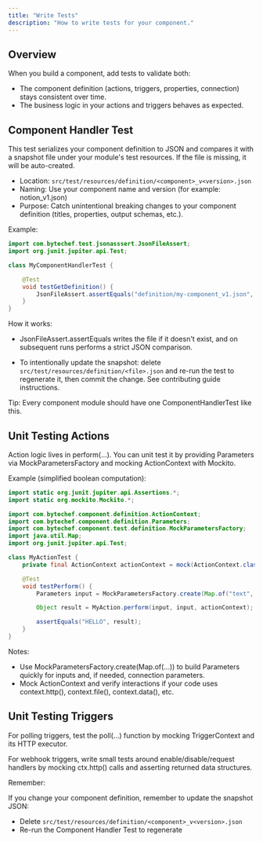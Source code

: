 ```yaml
---
title: "Write Tests"
description: "How to write tests for your component."
---
```


## Overview

When you build a component, add tests to validate both:
- The component definition (actions, triggers, properties, connection) stays consistent over time.
- The business logic in your actions and triggers behaves as expected.

## Component Handler Test

This test serializes your component definition to JSON and compares it with a snapshot file under your module's test resources. If the file is missing, it will be auto-created.

- Location: `src/test/resources/definition/<component>_v<version>.json`
- Naming: Use your component name and version (for example: notion_v1.json)
- Purpose: Catch unintentional breaking changes to your component definition (titles, properties, output schemas, etc.).

Example:

```java
import com.bytechef.test.jsonasssert.JsonFileAssert;
import org.junit.jupiter.api.Test;

class MyComponentHandlerTest {

    @Test
    void testGetDefinition() {
        JsonFileAssert.assertEquals("definition/my-component_v1.json", new MyComponentHandler().getDefinition());
    }
}
```

How it works:
- JsonFileAssert.assertEquals writes the file if it doesn't exist, and on subsequent runs performs a strict JSON comparison.

- To intentionally update the snapshot: delete `src/test/resources/definition/<file>.json` and re-run the test to regenerate it, then commit the change. See contributing guide instructions.

Tip: Every component module should have one ComponentHandlerTest like this.

## Unit Testing Actions

Action logic lives in perform(...). You can unit test it by providing Parameters via MockParametersFactory and mocking ActionContext with Mockito.

Example (simplified boolean computation):

```java
import static org.junit.jupiter.api.Assertions.*;
import static org.mockito.Mockito.*;

import com.bytechef.component.definition.ActionContext;
import com.bytechef.component.definition.Parameters;
import com.bytechef.component.test.definition.MockParametersFactory;
import java.util.Map;
import org.junit.jupiter.api.Test;

class MyActionTest {
    private final ActionContext actionContext = mock(ActionContext.class);

    @Test
    void testPerform() {
        Parameters input = MockParametersFactory.create(Map.of("text", "hello"));

        Object result = MyAction.perform(input, input, actionContext);

        assertEquals("HELLO", result);
    }
}
```

Notes:
- Use MockParametersFactory.create(Map.of(...)) to build Parameters quickly for inputs and, if needed, connection parameters.
- Mock ActionContext and verify interactions if your code uses context.http(), context.file(), context.data(), etc.

## Unit Testing Triggers

For polling triggers, test the poll(...) function by mocking TriggerContext and its HTTP executor.

For webhook triggers, write small tests around enable/disable/request handlers by mocking ctx.http() calls and asserting returned data structures.

Remember:

If you change your component definition, remember to update the snapshot JSON:

- Delete `src/test/resources/definition/<component>_v<version>.json`
- Re-run the Component Handler Test to regenerate

